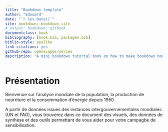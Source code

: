 ```yaml
--- 
title: "Bookdown template"
author: "Edouard"
date: "`r Sys.Date()`"
site: bookdown::bookdown_site
# output: bookdown::gitbook
documentclass: book
bibliography: [book.bib, packages.bib]
biblio-style: apalike
link-citations: yes
github-repo: openscapes/series
description: "A mini bookdown tutorial book on how to make bookdown books."
---
```


# Présentation

Bienvenue sur l'analyse mondiale de la population, la production de nourriture et la consommation d'énergie depuis 1950.


A partir de données issues des instances intergouvernementales mondiales (UN et FAO), vous trouverez dans ce document des visuels, des données de synthèse et des outils permettant de vous aider pour votre campagbe de sensibilisation.
